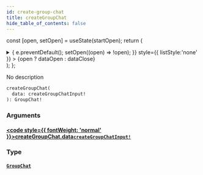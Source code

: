 ```yaml
---
id: create-group-chat
title: createGroupChat
hide_table_of_contents: false
---
```






const [open, setOpen] = useState(startOpen);
return (
<details {...(open ? { open: true } : {})} className="details" style={{ border:'none', boxShadow:'none', background:'var(--ifm-background-color)' }}>
<summary
onClick={(e) => {
e.preventDefault();
setOpen((open) => !open);
}}
style={{ listStyle:'none' }} >
{open ? dataOpen : dataClose}
</summary>
{open && children}
</details>
);
};

No description

```graphql
createGroupChat(
  data: createGroupChatInput!
): GroupChat!
```

### Arguments

#### [<code style={{ fontWeight: 'normal' }}>createGroupChat.<b>data</b></code>](#)<Bullet />[`createGroupChatInput!`](../../../docs/schema/inputs/create-group-chat-input) <Badge class="secondary" text="non-null"/> <Badge class="secondary" text="input"/>

>

### Type

#### [`GroupChat`](../../../docs/schema/objects/group-chat) <Badge class="secondary" text="object"/>

>
